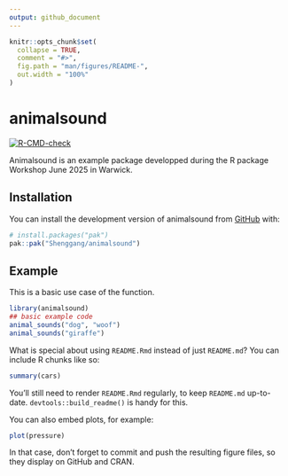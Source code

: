 ```yaml
---
output: github_document
---
```


<!-- README.md is generated from README.Rmd. Please edit that file -->

```r
knitr::opts_chunk$set(
  collapse = TRUE,
  comment = "#>",
  fig.path = "man/figures/README-",
  out.width = "100%"
)
```

# animalsound

<!-- badges: start -->
[![R-CMD-check](https://github.com/Shenggang/animalsound/actions/workflows/R-CMD-check.yaml/badge.svg)](https://github.com/Shenggang/animalsound/actions/workflows/R-CMD-check.yaml)
<!-- badges: end -->

Animalsound is an example package developped during the R package Workshop June 2025 in Warwick.

## Installation

You can install the development version of animalsound from [GitHub](https://github.com/) with:

``` r
# install.packages("pak")
pak::pak("Shenggang/animalsound")
```

## Example

This is a basic use case of the function.

```r
library(animalsound)
## basic example code
animal_sounds("dog", "woof")
animal_sounds("giraffe")
```

What is special about using `README.Rmd` instead of just `README.md`? You can include R chunks like so:

```r
summary(cars)
```

You'll still need to render `README.Rmd` regularly, to keep `README.md` up-to-date. `devtools::build_readme()` is handy for this.

You can also embed plots, for example:

```r
plot(pressure)
```

In that case, don't forget to commit and push the resulting figure files, so they display on GitHub and CRAN.
